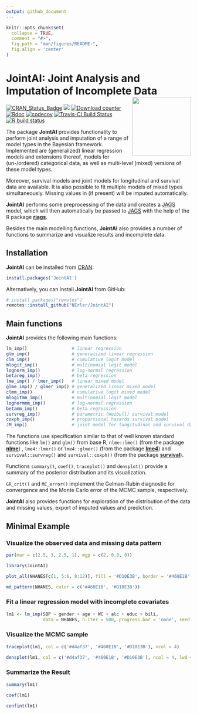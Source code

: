 ```yaml
---
output: github_document
---
```


<!-- README.md is generated from README.Rmd. Please edit that file -->

```r
knitr::opts_chunk$set(
  collapse = TRUE,
  comment = "#>",
  fig.path = "man/figures/README-",
  fig.align = 'center'
)
```


# JointAI: Joint Analysis and Imputation of Incomplete Data <img src="man/figures/logo.png" align="right" alt="" width="160" />


<!-- badges: start -->
[![CRAN_Status_Badge](https://www.r-pkg.org/badges/version-last-release/JointAI)](https://CRAN.R-project.org/package=JointAI)
[![](https://cranlogs.r-pkg.org/badges/grand-total/JointAI)](https://CRAN.R-project.org/package=JointAI)
[![Download counter](https://cranlogs.r-pkg.org/badges/JointAI)](https://cran.r-project.org/package=JointAI)
[![Rdoc](https://www.rdocumentation.org/badges/version/JointAI)](https://www.rdocumentation.org/packages/JointAI)
[![codecov](https://codecov.io/gh/NErler/JointAI/branch/master/graph/badge.svg)](https://codecov.io/gh/NErler/JointAI)
[![Travis-CI Build Status](https://travis-ci.org/NErler/JointAI.svg?branch=master)](https://travis-ci.org/NErler/JointAI)
[![R build status](https://github.com/NErler/JointAI/workflows/R-CMD-check/badge.svg)](https://github.com/NErler/JointAI/actions)
<!-- badges: end -->




The package **JointAI** provides functionality to perform joint analysis and
imputation of a range of model types in the Bayesian framework. Implemented are
(generalized) linear regression models and extensions thereof, models for
(un-/ordered) categorical data, as well as multi-level (mixed) versions of these
model types.

Moreover, survival models and joint models for longitudinal and survival data
are available. It is also possible to fit multiple models of mixed types
simultaneously. Missing values in (if present) will be imputed automatically.

**JointAI** performs some preprocessing of the data and creates a
[JAGS](http://mcmc-jags.sourceforge.net/) model, which will then automatically be
passed to [JAGS](http://mcmc-jags.sourceforge.net/) with the help of the R
package [**rjags**](https://CRAN.R-project.org/package=rjags).

Besides the main modelling functions, **JointAI** also provides a number of
functions to summarize and visualize results and incomplete data.



    
## Installation

**JointAI** can be installed from [CRAN](https://cran.r-project.org/):
```r
install.packages('JointAI')
```

Alternatively, you can install **JointAI** from GitHub:
```r
# install.packages("remotes")
remotes::install_github("NErler/JointAI")
```


## Main functions
**JointAI** provides the following main functions:

``` r
lm_imp()                 # linear regression
glm_imp()                # generalized linear regression
clm_imp()                # cumulative logit model
mlogit_imp()             # multinomial logit model
lognorm_imp()            # log-normal regression
betareg_imp()            # beta regression
lme_imp() / lmer_imp()   # linear mixed model
glme_imp() / glmer_imp() # generalized linear mixed model
clmm_imp()               # cumulative logit mixed model
mlogitmm_imp()           # multinomial logit model
lognormmm_imp()          # log-normal regression
betamm_imp()             # beta regression
survreg_imp()            # parametric (Weibull) survival model
coxph_imp()              # proportional hazards survival model
JM_imp()                 # joint model for longitudinal and survival data
```

The functions use specification similar to that of well known standard functions
like `lm()` and `glm()` from base R, `nlme::lme()` (from the package
[**nlme**](https://CRAN.R-project.org/package=nlme)) , `lme4::lmer()` or
`lme4::glmer()` (from the package
[**lme4**](https://CRAN.R-project.org/package=lme4)) and `survival::survreg()`
and `survival::coxph()` (from the package
[**survival**](https://CRAN.R-project.org/package=survival)).


Functions `summary()`, `coef()`, `traceplot()` and `densplot()` provide a
summary of the posterior distribution and its visualization.

`GR_crit()` and `MC_error()` implement the Gelman-Rubin diagnostic for
convergence and the Monte Carlo error of the MCMC sample, respectively.

**JointAI** also provides functions for exploration of the distribution of the
data and missing values, export of imputed values and prediction.


## Minimal Example
### Visualize the observed data and missing data pattern
```r
par(mar = c(2.5, 3, 2.5, 1), mgp = c(2, 0.8, 0))
```

```r
library(JointAI)

plot_all(NHANES[c(1, 5:6, 8:12)], fill = '#D10E3B', border = '#460E1B', ncol = 4, breaks = 30)
```


```r
md_pattern(NHANES, color = c('#460E1B', '#D10E3B'))
```

### Fit a linear regression model with incomplete covariates

```r
lm1 <- lm_imp(SBP ~ gender + age + WC + alc + educ + bili,
              data = NHANES, n.iter = 500, progress.bar = 'none', seed = 2020)
```

### Visualize the MCMC sample
```r
traceplot(lm1, col = c('#d4af37', '#460E1B', '#D10E3B'), ncol = 4)
```

```r
densplot(lm1, col = c('#d4af37', '#460E1B', '#D10E3B'), ncol = 4, lwd = 2)
```

### Summarize the Result
```r
summary(lm1)
```

```r
coef(lm1)

confint(lm1)
```

